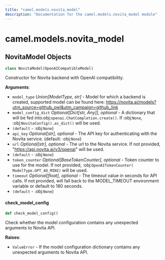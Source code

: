 ```yaml
---
title: "camel.models.novita_model"
description: "Documentation for the camel.models.novita_model module"
---
```


<a id="camel.models.novita_model"></a>

# camel.models.novita\_model

<a id="camel.models.novita_model.NovitaModel"></a>

## NovitaModel Objects

```python
class NovitaModel(OpenAICompatibleModel)
```

Constructor for Novita backend with OpenAI compatibility.

**Arguments**:

- `model_type` _Union[ModelType, str]_ - Model for which a backend is
  created, supported model can be found here:
  https://novita.ai/models?utm_source=github_owl&utm_campaign=github_link
- `model_config_dict` _Optional[Dict[str, Any]], optional_ - A dictionary
  that will be fed into:obj:`openai.ChatCompletion.create()`. If
  :obj:`None`, :obj:`NovitaConfig().as_dict()` will be used.
- `(default` - :obj:`None`)
- `api_key` _Optional[str], optional_ - The API key for authenticating with
  the Novita service. (default: :obj:`None`)
- `url` _Optional[str], optional_ - The url to the Novita service.
  If not provided, "https://api.novita.ai/v3/openai" will be used.
- `(default` - :obj:`None`)
- `token_counter` _Optional[BaseTokenCounter], optional_ - Token counter to
  use for the model. If not provided, :obj:`OpenAITokenCounter(
  ModelType.GPT_4O_MINI)` will be used.
- `timeout` _Optional[float], optional_ - The timeout value in seconds for
  API calls. If not provided, will fall back to the MODEL_TIMEOUT
  environment variable or default to 180 seconds.
- `(default` - :obj:`None`)

<a id="camel.models.novita_model.NovitaModel.check_model_config"></a>

#### check\_model\_config

```python
def check_model_config()
```

Check whether the model configuration contains any
unexpected arguments to Novita API.

**Raises**:

- `ValueError` - If the model configuration dictionary contains any
  unexpected arguments to Novita API.

